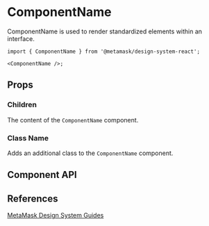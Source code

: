 

# ComponentName

ComponentName is used to render standardized elements within an interface.

```tsx
import { ComponentName } from '@metamask/design-system-react';

<ComponentName />;
```

<Canvas of={ComponentNameStories.Default} />

## Props

### Children

The content of the `ComponentName` component.

### Class Name

Adds an additional class to the `ComponentName` component.

## Component API

<Controls of={ComponentNameStories.Default} />

## References

[MetaMask Design System Guides](https://www.notion.so/MetaMask-Design-System-Guides-Design-f86ecc914d6b4eb6873a122b83c12940)
